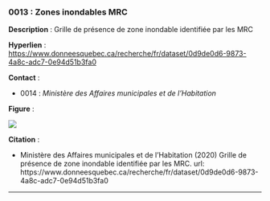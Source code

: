 ### 0013 : Zones inondables MRC {-}

<!-- -------------------------------------------------- -->
**Description** : Grille de présence de zone inondable identifiée par les MRC

<!-- -------------------------------------------------- -->

  **Hyperlien** : [https://www.donneesquebec.ca/recherche/fr/dataset/0d9de0d6-9873-4a8c-adc7-0e94d51b3fa0](https://www.donneesquebec.ca/recherche/fr/dataset/0d9de0d6-9873-4a8c-adc7-0e94d51b3fa0)


<!-- -------------------------------------------------- -->



<!-- -------------------------------------------------- -->
**Contact** :


  - 0014 : *Ministère des Affaires municipales et de l'Habitation*


<!-- -------------------------------------------------- -->
**Figure** :

![](../figures/figures-format/data0013.png)


<!-- -------------------------------------------------- -->
**Citation** :


  - Ministère des Affaires municipales et de l'Habitation (2020) Grille de présence de zone inondable identifiée par les MRC. url: https://www.donneesquebec.ca/recherche/fr/dataset/0d9de0d6-9873-4a8c-adc7-0e94d51b3fa0




<!-- -------------------------------------------------- -->



<hr>
<br>
